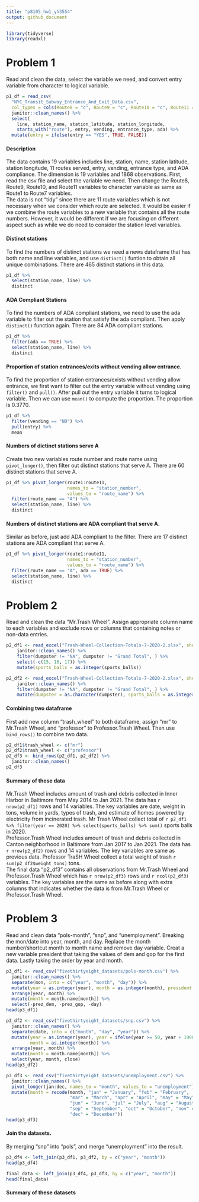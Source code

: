 ```yaml
---
title: "p8105_hw1_yh3554"
output: github_document
---
```


```r
library(tidyverse)
library(readxl)
```


# Problem 1

Read and clean the data, select the variable we need, and convert entry variable from character to logical variable.

```r
p1_df = read_csv(
  "NYC_Transit_Subway_Entrance_And_Exit_Data.csv", 
  col_types = cols(Route8 = "c", Route9 = "c", Route10 = "c", Route11 = "c")) %>%
  janitor::clean_names() %>%
  select(
    line, station_name, station_latitude, station_longitude, 
    starts_with("route"), entry, vending, entrance_type, ada) %>%
  mutate(entry = ifelse(entry == "YES", TRUE, FALSE))
```

#### Description
The data contains 19 variables includes line, station, name, station latitude, station longitude, 11 routes served, entry, vending, entrance type, and ADA compliance. The dimension is 19 variables and 1868 observations. First, read the csv file and select the variable we need. Then change the Route8, Route9, Route10, and Route11 variables to character variable as same as Route1 to Route7 variables.\
The data is not "tidy" since there are 11 route variables which is not necessary when we consider which route are selected. It would be easier if we combine the route variables to a new variable that contains all the route numbers. However, it would be different if we are focusing on different aspect such as while we do need to consider the station level variables.

#### Distinct stations

To find the numbers of distinct stations we need a news dataframe that has both name and line variables, and use `distinct()` funtion to obtain all unique combinations. There are 465 distinct stations in this data.

```r
p1_df %>% 
  select(station_name, line) %>%
  distinct
```

#### ADA Compliant Stations

To find the numbers of ADA compliant stations, we need to use the ada variable to filter out the station that satisfy the ada compliant. Then apply `distinct()` function again. There are 84 ADA compliant stations.

```r
p1_df %>% 
  filter(ada == TRUE) %>%
  select(station_name, line) %>%
  distinct
```

#### Proportion of station entrances/exits without vending allow entrance.

To find the proportion of station entrances/exists without vending allow entrance, we first want to filter out the entry variable without vending using `filter()` and `pull()`. After pull out the entry variable it turns to logical variable. Then we can use `mean()` to compute the proportion. The proportion is 0.3770.

```r
p1_df %>%
  filter(vending == "NO") %>%
  pull(entry) %>%
  mean
```

#### Numbers of dictinct stations serve A

Create two new variables route number and route name using `pivot_longer()`, then filter out distinct stations that serve A. There are 60 distinct stations that serve A.

```r
p1_df %>% pivot_longer(route1:route11,
                       names_to = "station_number",
                       values_to = "route_name") %>%
  filter(route_name == "A") %>%
  select(station_name, line) %>%
  distinct
```

#### Numbers of distinct stations are ADA compliant that serve A.

Similar as before, just add ADA compliant to the filter. There are 17 distinct stations are ADA compliant that serve A.

```r
p1_df %>% pivot_longer(route1:route11,
                       names_to = "station_number",
                       values_to = "route_name") %>%
  filter(route_name == "A", ada == TRUE) %>%
  select(station_name, line) %>%
  distinct
```


# Problem 2

Read and clean the data "Mr.Trash Wheel". Assign appropriate column name to each variables and exclude rows or columns that containing notes or non-data entries. 

```r
p2_df1 <- read_excel("Trash-Wheel-Collection-Totals-7-2020-2.xlsx", sheet = 1) %>%
    janitor::clean_names() %>%
    filter(dumpster != "NA", dumpster != "Grand Total", ) %>%
    select(-c(15, 16, 17)) %>%
    mutate(sports_balls = as.integer(sports_balls))

p2_df2 <- read_excel("Trash-Wheel-Collection-Totals-7-2020-2.xlsx", sheet = 2) %>%
    janitor::clean_names() %>%
    filter(dumpster != "NA", dumpster != "Grand Total", ) %>%
    mutate(dumpster = as.character(dumpster), sports_balls = as.integer(sports_balls))
```


#### Combining two dataframe

First add new column "trash_wheel" to both dataframe, assign "mr" to Mr.Trash Wheel, and "professor" to Professor.Trash Wheel. Then use `bind_rows()` to combine two data.

```r
p2_df1$trash_wheel <- c("mr")
p2_df2$trash_wheel <- c("professor")
p2_df3 <- bind_rows(p2_df1, p2_df2) %>%
  janitor::clean_names()
p2_df3
```

#### Summary of these data
Mr.Trash Wheel includes amount of trash and debris collected in Inner Harbor in Baltimore from May 2014 to Jan 2021. The data has `r nrow(p2_df1)` rows and 14 variables. The key variables are date, weight in tons, volume in yards, types of trash, and estimate of homes powered by electricity from incinerated trash. Mr Trash Wheel collect total of `r p2_df1 %>% filter(year == 2020) %>% select(sports_balls) %>% sum()` sports balls in 2020.\
Professor.Trash Wheel includes amount of trash and debris collected in Canton neighborhood in Baltimore from Jan 2017 to Jan 2021. The data has `r nrow(p2_df2)` rows and 14 variables. The key variables are same as previous data. Professor TraSH Wheel collect a total weight of trash `r sum(p2_df2$weight_tons)` tons.\
The final data "p2_df3" contains all observations from Mr.Trash Wheel and Professor.Trash Wheel which has `r nrow(p2_df3)` rows and `r ncol(p2_df3)` variables. The key variables are the same as before along with extra columns that indicates whether the data is from Mr.Trash Wheel or Professor.Trash Wheel.


# Problem 3

Read and clean data "pols-month", "snp", and "unemployment". Breaking the mon/date into year, month, and day. Replace the month number/shortcut month to month name and remove day variable. Creat a new variable president that taking the values of dem and gop for the first data. Lastly taking the order by year and month.

```r
p3_df1 <- read_csv("fivethirtyeight_datasets/pols-month.csv") %>%
  janitor::clean_names() %>%
  separate(mon, into = c("year", "month", "day")) %>%
  mutate(year = as.integer(year), month = as.integer(month), president = ifelse(prez_gop == 0, "dem", "gop")) %>%
  arrange(year, month) %>%
  mutate(month = month.name[month]) %>%
  select(-prez_dem, -prez_gop, -day)
head(p3_df1)

p3_df2 <- read_csv("fivethirtyeight_datasets/snp.csv") %>%
  janitor::clean_names() %>%
  separate(date, into = c("month", "day", "year")) %>%
  mutate(year = as.integer(year), year = ifelse(year >= 50, year + 1900, year + 2000), 
         month = as.integer(month)) %>%
  arrange(year, month) %>%
  mutate(month = month.name[month]) %>%
  select(year, month, close) 
head(p3_df2)

p3_df3 <- read_csv("fivethirtyeight_datasets/unemployment.csv") %>%
  janitor::clean_names() %>%
  pivot_longer(jan:dec, names_to = "month", values_to = "unemployment") %>%
  mutate(month = recode(month, "jan" = "January", "feb" = "February", 
                        "mar" = "March", "apr" = "April", "may" = "May", 
                        "jun" = "June", "jul" = "July", "aug" = "August", 
                        "sep" = "September", "oct" = "October", "nov" = "November", 
                        "dec" = "December"))
head(p3_df3)
```


#### Join the datasets. 

By merging "snp" into "pols", and merge "unemployment" into the result.

```r
p3_df4 <- left_join(p3_df1, p3_df2, by = c("year", "month"))
head(p3_df4)

final_data <- left_join(p3_df4, p3_df3, by = c("year", "month"))
head(final_data)
```

#### Summary of these datasets



